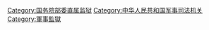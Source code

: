 [[Category:国务院部委直属监狱|Category:国务院部委直属监狱]]
[[Category:中华人民共和国军事司法机关|Category:中华人民共和国军事司法机关]]
[[Category:軍事監獄|Category:軍事監獄]]